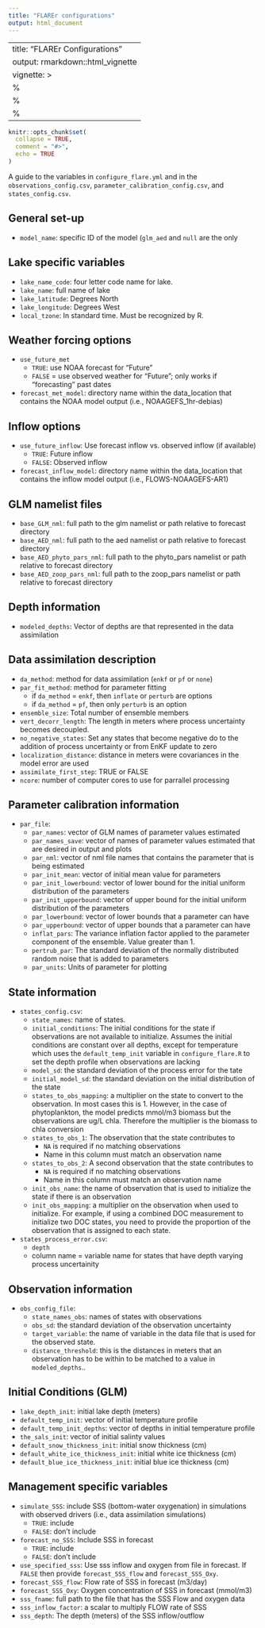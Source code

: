 ```yaml
---
title: "FLAREr configurations"
output: html_document
---
```

---
title: "FLAREr Configurations"
output: rmarkdown::html_vignette
vignette: >
  %\VignetteIndexEntry{flare-config-vignette}
  %\VignetteEngine{knitr::rmarkdown}
  %\VignetteEncoding{UTF-8}
---

```r
knitr::opts_chunk$set(
  collapse = TRUE,
  comment = "#>",
  echo = TRUE
)
```

A guide to the variables in `configure_flare.yml` and in the `observations_config.csv`,
`parameter_calibration_config.csv`, and `states_config.csv`.

## General set-up

*  `model_name`: specific ID of the model (`glm_aed` and `null` are the only 

## Lake specific variables

* `lake_name_code`: four letter code name for lake.
* `lake_name`: full name of lake
* `lake_latitude`: Degrees North
* `lake_longitude`: Degrees West
* `local_tzone`: In standard time. Must be recognized by R.

## Weather forcing options
* `use_future_met`
  * `TRUE`: use NOAA forecast for "Future"
  * `FALSE` = use observed weather for "Future"; only works if "forecasting" 
    past dates
* `forecast_met_model`:  directory name within the data_location that contains the NOAA model output (i.e., NOAAGEFS_1hr-debias)



## Inflow options

* `use_future_inflow`: Use forecast inflow vs. observed inflow (if available)
  * `TRUE`: Future inflow
  * `FALSE`: Observed inflow
* `forecast_inflow_model`: directory name within the data_location that contains the inflow model output (i.e., FLOWS-NOAAGEFS-AR1)

## GLM namelist files

* `base_GLM_nml`: full path to the glm namelist or path relative to forecast directory
* `base_AED_nml`: full path to the aed namelist or path relative to forecast directory
* `base_AED_phyto_pars_nml`: full path to the phyto_pars namelist or path relative to forecast directory
* `base_AED_zoop_pars_nml`: full path to the zoop_pars namelist or path relative to forecast directory

## Depth information

* `modeled_depths`: Vector of depths are that represented in the data assimilation

## Data assimilation description
* `da_method`: method for data assimilation (`enkf` or `pf` or `none`)
* `par_fit_method`: method for parameter fitting
  * if `da_method` = `enkf`, then `inflate` or `perturb` are options
  * if `da_method` = `pf`, then only `perturb` is an option
* `ensemble_size`: Total number of ensemble members
* `vert_decorr_length`: The length in meters where process uncertainty becomes
   decoupled.
* `no_negative_states`: Set any states that become negative do to the addition 
   of process uncertainty or from EnKF update to zero
* `localization_distance`: distance in meters were covariances in the model 
   error are used
* `assimilate_first_step`: TRUE or FALSE
* `ncore`: number of computer cores to use for parrallel processing

## Parameter calibration information

* `par_file`: 
  * `par_names`: vector of GLM names of parameter values estimated
  * `par_names_save`: vector of names of parameter values estimated  that are 
     desired in output and plots
  * `par_nml`: vector of nml file names that contains the parameter that is being 
     estimated
  * `par_init_mean`: vector of initial mean value for parameters
  * `par_init_lowerbound`: vector of lower bound for the initial uniform 
     distribution of the parameters
  * `par_init_upperbound`: vector of upper bound for the initial uniform 
     distribution of the parameters
  * `par_lowerbound`: vector of lower bounds that a parameter can have
  * `par_upperbound`: vector of upper bounds that a parameter can have
  * `inflat_pars`: The variance inflation factor applied to the parameter 
     component of the ensemble. Value greater than 1.
  * `pertrub_par`: The standard deviation of the normally distributed random noise that is added to parameters
  * `par_units`: Units of parameter for plotting

## State information

* `states_config.csv`:
  * `state_names`: name of states.  
  * `initial_conditions`: The initial conditions for the state if observations
     are not available to initialize.  Assumes the initial conditions are 
     constant over all depths, except for temperature which uses the `default_temp_init`
     variable in `configure_flare.R` to set the depth profile when observations
     are lacking
  * `model_sd`: the standard deviation of the process error for the tate
  * `initial_model_sd`: the standard deviation on the initial distribution of the state
  * `states_to_obs_mapping`: a multiplier on the state to convert to the observation.
     In most cases this is 1.  However, in the case of phytoplankton,  the model
     predicts mmol/m3 biomass but the observations are ug/L chla.  Therefore the multiplier
     is the biomass to chla conversion
  * `states_to_obs_1`: The observation that the state contributes to
    * `NA` is required if no matching observations
    * Name in this column must match an observation name
  * `states_to_obs_2`: A second observation that the state contributes to
    * `NA` is required if no matching observations
    * Name in this column must match an observation name
  * `init_obs_name`: the name of observation that is used to initialize the state
     if there is an observation
  * `init_obs_mapping`: a multiplier on the observation when used to initialize.
     For example, if using a combined DOC measurement to initialize two DOC 
     states, you need to provide the proportion of the observation that is 
     assigned to each state.
     
* `states_process_error.csv`:
  * `depth`
  * column name = variable name for states that have depth varying process uncertainity

## Observation information

* `obs_config_file`:
  * `state_names_obs`: names of states with observations
  * `obs_sd`: the standard deviation of the observation uncertainty
  * `target_variable`: the name of variable in the data file that is used for the observed state.
  * `distance_threshold`: this is the distances in meters that an 
  observation has to be within to be matched to a value in `modeled_depths`..

## Initial Conditions (GLM)

* `lake_depth_init`: initial lake depth (meters)
* `default_temp_init`: vector of initial temperature profile
* `default_temp_init_depths`: vector of depths in initial temperature profile
* `the_sals_init`: vector of initial salinty values
* `default_snow_thickness_init`: initial snow thickness (cm)
* `default_white_ice_thickness_init`:  initial white ice thickness (cm)
* `default_blue_ice_thickness_init`: initial blue ice thickness (cm)

## Management specific variables

* `simulate_SSS`: include SSS (bottom-water oxygenation) in simulations with 
  observed drivers (i.e., data assimilation simulations)
  * `TRUE`: include
  * `FALSE`: don't include
* `forecast_no_SSS`: Include SSS in forecast
  * `TRUE`: include
  * `FALSE`: don't include
* `use_specified_sss`: Use sss inflow and oxygen from file in forecast.  If 
  `FALSE` then provide `forecast_SSS_flow` and `forecast_SSS_Oxy`.
* `forecast_SSS_flow`: Flow rate of SSS in forecast (m3/day)
* `forecast_SSS_Oxy`: Oxygen concentration of SSS in forecast (mmol/m3)
* `sss_fname`: full path to the file that has the SSS Flow and oxygen data
* `sss_inflow_factor`: a scalar to multiply FLOW rate of SSS
* `sss_depth`: The depth (meters) of the SSS inflow/outflow

